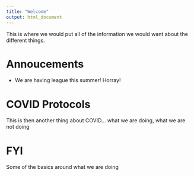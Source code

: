 ```yaml
---
title: "Welcome"
output: html_document
---
```


This is where we would put all of the information we would want about the different things.

# Annoucements 

* We are having league this summer! Horray!

# COVID Protocols 

This is then another thing about COVID... what we are doing, what we are not doing

# FYI

Some of the basics around what we are doing

